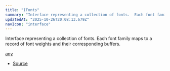 ```yaml
---
title: "IFonts"
summary: "Interface representing a collection of fonts.  Each font family maps to a record of font weights and their corresponding buffers."
updatedAt: "2025-10-26T20:08:13.679Z"
navIcon: "interface"
---
```



Interface representing a collection of fonts.
Each font family maps to a record of font weights and their corresponding buffers.

[any](https://developer.mozilla.org/en-US/docs/Web/JavaScript/Reference/Global_Objects/Object)

- [Source](https://github.com/NMMTY/LazyCanvas/blob/ba3e53b2fefc78794f94d50b21443818f2774649/packages/lazycanvas/src/structures/helpers/Font.ts#L32)